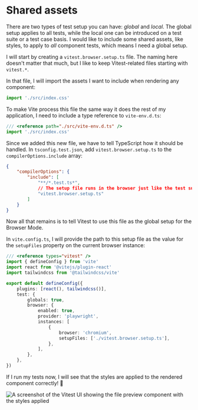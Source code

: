 # Shared assets

There are two types of test setup you can have: _global_ and _local_. The global setup applies to all tests, while the local one can be introduced on a test suite or a test case basis. I would like to include some shared assets, like styles, to apply to _all_ component tests, which means I need a global setup.

I will start by creating a `vitest.browser.setup.ts` file. The naming here doesn't matter that much, but I like to keep Vitest-related files starting with `vitest.*`.

In that file, I will import the assets I want to include when rendering any component:

```ts filename=vitest.browser.setup.ts add=1
import './src/index.css'
```

To make Vite process this file the same way it does the rest of my application, I need to include a type reference to `vite-env.d.ts`:

```ts filename=vitest.browser.setup.ts add=1
/// <reference path="./src/vite-env.d.ts" />
import './src/index.css'
```

Since we added this new file, we have to tell TypeScript how it should be handled. In `tsconfig.test.json`, add `vitest.browser.setup.ts` to the `compilerOptions.include` array:

```json filename=tsconfig.test.json add=6
{
	"compilerOptions": {
		"include": [
			"**/*.test.ts*",
			// The setup file runs in the browser just like the test suite.
			"vitest.browser.setup.ts"
		]
	}
}
```

Now all that remains is to tell Vitest to use this file as the global setup for the Browser Mode.

In `vite.config.ts`, I will provide the path to this setup file as the value for the `setupFiles` property on the current browser instance:

```ts filename=vite.config.ts add=16
/// <reference types="vitest" />
import { defineConfig } from 'vite'
import react from '@vitejs/plugin-react'
import tailwindcss from '@tailwindcss/vite'

export default defineConfig({
	plugins: [react(), tailwindcss()],
	test: {
		globals: true,
		browser: {
			enabled: true,
			provider: 'playwright',
			instances: [
				{
					browser: 'chromium',
					setupFiles: ['./vitest.browser.setup.ts'],
				},
			],
		},
	},
})
```

If I run my tests now, I will see that the styles are applied to the rendered component correctly! :tada:

![A screenshot of the Vitest UI showing the file preview component with the styles applied](/assets/02-04-solution.png)
